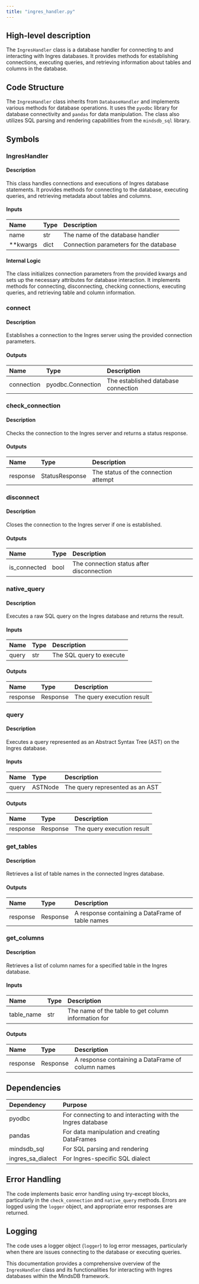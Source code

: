 ```yaml
---
title: "ingres_handler.py"
---
```


## High-level description
The `IngresHandler` class is a database handler for connecting to and interacting with Ingres databases. It provides methods for establishing connections, executing queries, and retrieving information about tables and columns in the database.

## Code Structure
The `IngresHandler` class inherits from `DatabaseHandler` and implements various methods for database operations. It uses the `pyodbc` library for database connectivity and `pandas` for data manipulation. The class also utilizes SQL parsing and rendering capabilities from the `mindsdb_sql` library.

## Symbols

### IngresHandler
#### Description
This class handles connections and executions of Ingres database statements. It provides methods for connecting to the database, executing queries, and retrieving metadata about tables and columns.

#### Inputs
| Name | Type | Description |
|:-----|:-----|:------------|
| name | str | The name of the database handler |
| **kwargs | dict | Connection parameters for the database |

#### Internal Logic
The class initializes connection parameters from the provided kwargs and sets up the necessary attributes for database interaction. It implements methods for connecting, disconnecting, checking connections, executing queries, and retrieving table and column information.

### connect
#### Description
Establishes a connection to the Ingres server using the provided connection parameters.

#### Outputs
| Name | Type | Description |
|:-----|:-----|:------------|
| connection | pyodbc.Connection | The established database connection |

### check_connection
#### Description
Checks the connection to the Ingres server and returns a status response.

#### Outputs
| Name | Type | Description |
|:-----|:-----|:------------|
| response | StatusResponse | The status of the connection attempt |

### disconnect
#### Description
Closes the connection to the Ingres server if one is established.

#### Outputs
| Name | Type | Description |
|:-----|:-----|:------------|
| is_connected | bool | The connection status after disconnection |

### native_query
#### Description
Executes a raw SQL query on the Ingres database and returns the result.

#### Inputs
| Name | Type | Description |
|:-----|:-----|:------------|
| query | str | The SQL query to execute |

#### Outputs
| Name | Type | Description |
|:-----|:-----|:------------|
| response | Response | The query execution result |

### query
#### Description
Executes a query represented as an Abstract Syntax Tree (AST) on the Ingres database.

#### Inputs
| Name | Type | Description |
|:-----|:-----|:------------|
| query | ASTNode | The query represented as an AST |

#### Outputs
| Name | Type | Description |
|:-----|:-----|:------------|
| response | Response | The query execution result |

### get_tables
#### Description
Retrieves a list of table names in the connected Ingres database.

#### Outputs
| Name | Type | Description |
|:-----|:-----|:------------|
| response | Response | A response containing a DataFrame of table names |

### get_columns
#### Description
Retrieves a list of column names for a specified table in the Ingres database.

#### Inputs
| Name | Type | Description |
|:-----|:-----|:------------|
| table_name | str | The name of the table to get column information for |

#### Outputs
| Name | Type | Description |
|:-----|:-----|:------------|
| response | Response | A response containing a DataFrame of column names |

## Dependencies
| Dependency | Purpose |
|:-----------|:--------|
| pyodbc | For connecting to and interacting with the Ingres database |
| pandas | For data manipulation and creating DataFrames |
| mindsdb_sql | For SQL parsing and rendering |
| ingres_sa_dialect | For Ingres-specific SQL dialect |

## Error Handling
The code implements basic error handling using try-except blocks, particularly in the `check_connection` and `native_query` methods. Errors are logged using the `logger` object, and appropriate error responses are returned.

## Logging
The code uses a logger object (`logger`) to log error messages, particularly when there are issues connecting to the database or executing queries.

This documentation provides a comprehensive overview of the `IngresHandler` class and its functionalities for interacting with Ingres databases within the MindsDB framework.